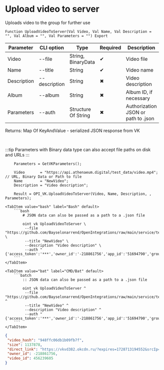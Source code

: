 ﻿---
sidebar_position: 10
---


# Upload video to server
 Uploads video to the group for further use



`Function UploadVideoToServer(Val Video, Val Name, Val Description = "", Val Album = "", Val Parameters = "") Export`

  | Parameter | CLI option | Type | Required | Description |
  |-|-|-|-|-|
  | Video | --file | String, BinaryData | &#x2714; | Video file |
  | Name | --title | String | &#x2714; | Video name |
  | Description | --description | String | &#x2716; | Video description |
  | Album | --album | String | &#x2716; | Album ID, if necessary |
  | Parameters | --auth | Structure Of String | &#x2716; | Authorization JSON or path to .json |

  
  Returns:  Map Of KeyAndValue - serialized JSON response from VK

<br/>

:::tip
Parameters with Binary data type can also accept file paths on disk and URLs
:::
<br/>



```bsl title="1C:Enterprise/OneScript code example"
    Parameters = GetVKParameters();

    Video       = "https://api.athenaeum.digital/test_data/video.mp4"; // URL, Binary Data or Path to file
    Name        = "NewVideo";
    Description = "Video description";

    Result = OPI_VK.UploadVideoToServer(Video, Name, Description, , Parameters);
```
 

 <Tabs>
  
    <TabItem value="bash" label="Bash" default>
        ```bash
            # JSON data can also be passed as a path to a .json file
            
            oint vk UploadVideoToServer \
             --file "https://github.com/Bayselonarrend/OpenIntegrations/raw/main/service/test_data/video.mp4" \
             --title "NewVideo" \
             --description "Video description" \
             --auth "{'access_token':'***','owner_id':'-218861756','app_id':'51694790','group_id':'218861756'}"
        ```
    </TabItem>
  
    <TabItem value="bat" label="CMD/Bat" default>
        ```batch
            :: JSON data can also be passed as a path to a .json file
            
            oint vk UploadVideoToServer ^
             --file "https://github.com/Bayselonarrend/OpenIntegrations/raw/main/service/test_data/video.mp4" ^
             --title "NewVideo" ^
             --description "Video description" ^
             --auth "{'access_token':'***','owner_id':'-218861756','app_id':'51694790','group_id':'218861756'}"
        ```
    </TabItem>
</Tabs>


```json title="Result"
{
 "video_hash": "948ffc06db1b09fb7f",
 "size": 1137878,
 "direct_link": "https://vkvd382.okcdn.ru/?expires=1728713194552&srcIp=93.125.42.204&pr=40&srcAg=UNKNOWN&ms=45.136.20.139&type=4&sig=VAfnTuuSNjs&ct=27&urls=45.136.22.139&clientType=14&appId=512000384397&zs=72&id=7195954121353",
 "owner_id": -218861756,
 "video_id": 456239605
}
```
